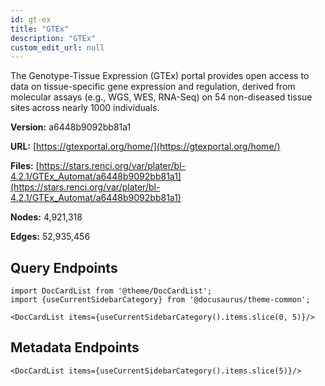 ```yaml
---
id: gt-ex
title: "GTEx"
description: "GTEx"
custom_edit_url: null
---
```





The Genotype-Tissue Expression (GTEx) portal provides open access to data on tissue-specific gene expression and regulation, derived from molecular assays (e.g., WGS, WES, RNA-Seq) on 54 non-diseased tissue sites across nearly 1000 individuals.

**Version:** a6448b9092bb81a1

**URL:** [https://gtexportal.org/home/](https://gtexportal.org/home/)

**Files:** [https://stars.renci.org/var/plater/bl-4.2.1/GTEx_Automat/a6448b9092bb81a1](https://stars.renci.org/var/plater/bl-4.2.1/GTEx_Automat/a6448b9092bb81a1)

**Nodes:** 4,921,318

**Edges:** 52,935,456






## Query Endpoints
```mdx-code-block
import DocCardList from '@theme/DocCardList';
import {useCurrentSidebarCategory} from '@docusaurus/theme-common';

<DocCardList items={useCurrentSidebarCategory().items.slice(0, 5)}/>
```

## Metadata Endpoints    
```mdx-code-block
<DocCardList items={useCurrentSidebarCategory().items.slice(5)}/>
```
      